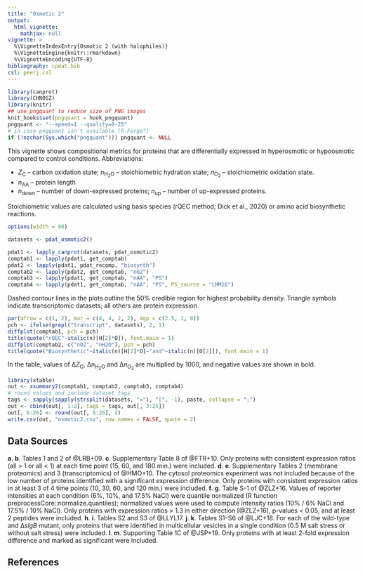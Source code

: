 ```yaml
---
title: "Osmotic 2"
output:
  html_vignette:
    mathjax: null
vignette: >
  %\VignetteIndexEntry{Osmotic 2 (with halophiles)}
  %\VignetteEngine{knitr::rmarkdown}
  %\VignetteEncoding{UTF-8}
bibliography: cpdat.bib
csl: peerj.csl
---
```


```r
library(canprot)
library(CHNOSZ)
library(knitr)
## use pngquant to reduce size of PNG images
knit_hooks$set(pngquant = hook_pngquant)
pngquant <- "--speed=1 --quality=0-25"
# in case pngquant isn't available (R-Forge?)
if (!nzchar(Sys.which("pngquant"))) pngquant <- NULL 
```

This vignette shows compositional metrics for proteins that are differentially expressed in hyperosmotic or hypoosmotic compared to control conditions.
Abbreviations:

  * <i>Z</i><sub>C</sub> &ndash; carbon oxidation state; <i>n</i><sub>H<sub>2</sub>O</sub> &ndash; stoichiometric hydration state; <i>n</i><sub>O<sub>2</sub></sub> &ndash; stoichiometric oxidation state.
  * <i>n</i><sub>AA</sub> &ndash; protein length
  * <i>n</i><sub>down</sub> &ndash; number of down-expressed proteins; <i>n</i><sub>up</sub> &ndash; number of up-expressed proteins.

Stoichiometric values are calculated using basis species (rQEC method; Dick et al., 2020) or amino acid biosynthetic reactions.

```r
options(width = 90)
```

<style type="text/css">
body {
  max-width: 800px;
  margin-left: auto;
  margin-right: auto;
}
</style>

```r
datasets <- pdat_osmotic2()
```

```r
pdat1 <- lapply_canprot(datasets, pdat_osmotic2)
comptab1 <- lapply(pdat1, get_comptab)
pdat2 <- lapply(pdat1, pdat_recomp, "biosynth")
comptab2 <- lapply(pdat2, get_comptab, "nO2")
comptab3 <- lapply(pdat1, get_comptab, "nAA", "PS")
comptab4 <- lapply(pdat1, get_comptab, "nAA", "PS", PS_source = "LMM16")
```

Dashed contour lines in the plots outline the 50% credible region for highest probability density.
Triangle symbols indicate transcriptomic datasets; all others are protein expression.

```r
par(mfrow = c(1, 2), mar = c(4, 4, 2, 2), mgp = c(2.5, 1, 0))
pch <- ifelse(grepl("transcript", datasets), 2, 1)
diffplot(comptab1, pch = pch)
title(quote("rQEC"~italic(n)[H[2]*O]), font.main = 1)
diffplot(comptab2, c("nO2", "nH2O"), pch = pch)
title(quote("Biosynthetic"~italic(n)[H[2]*O]~"and"~italic(n)[O[2]]), font.main = 1)
```

In the table, values of &Delta;<i>Z</i><sub>C</sub>, &Delta;<i>n</i><sub>H<sub>2</sub>O</sub> and &Delta;<i>n</i><sub>O<sub>2</sub></sub> are multiplied by 1000, and negative values are shown in bold.

```r
library(xtable)
out <- xsummary2(comptab1, comptab2, comptab3, comptab4)
# round values and include dataset tags
tags <- sapply(sapply(strsplit(datasets, "="), "[", -1), paste, collapse = ";")
out <- cbind(out[, 1:2], tags = tags, out[, 3:25])
out[, 6:26] <- round(out[, 6:26], 4)
write.csv(out, "osmotic2.csv", row.names = FALSE, quote = 2)
```

## Data Sources

__a__. __b__. Tables 1 and 2 of @LRB+09.
__c__. Supplementary Table 8 of @FTR+10. Only proteins with consistent expression ratios (all > 1 or all < 1) at each time point (15, 60, and 180 min.) were included.
__d__. __e__. Supplementary Tables 2 (membrane proteomics) and 3 (transcriptomics) of @HMO+10. The cytosol proteomics experiment was not included because of the low number of proteins identified with a significant expression difference. Only proteins with consistent expression ratios in at least 3 of 4 time points (10, 30, 60, and 120 min.) were included.
__f__. __g__. Table S-1 of @ZLZ+16. Values of reporter intensities at each condition (6%, 10%, and 17.5% NaCl) were quantile normalized (R function preprocessCore::normalize.quantiles); normalized values were used to compute intensity ratios (10% / 6% NaCl and 17.5% / 10% NaCl). Only proteins with expression ratios > 1.3 in either direction [@ZLZ+16], p-values < 0.05, and at least 2 peptides were included.
__h__. __i__. Tables S2 and S3 of @LLYL17.
__j__. __k__. Tables S1–S6 of @LJC+18. For each of the wild-type and ∆_sigB_ mutant, only proteins that were identified in multicellular vesicles in a single condition (0.5 M salt stress or without salt stress) were included.
__l__. __m__. Supporting Table 1C of @JSP+19. Only proteins with at least 2-fold expression difference and marked as significant were included.

## References
